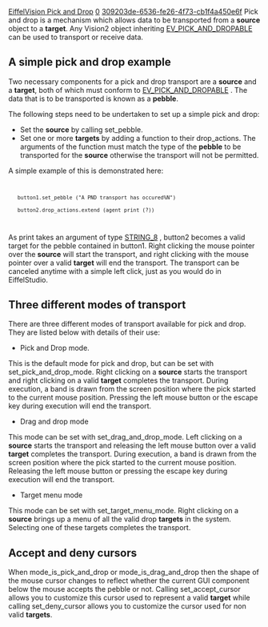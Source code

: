 [[Property:title|EiffelVision Pick and Drop]]
[[Property:weight|0]]
[[Property:uuid|309203de-6536-fe26-4f73-cb1f4a450e6f]]
Pick and drop is a mechanism which allows data to be transported from a '''source''' object to a '''target'''. Any Vision2 object inheriting [[ref:libraries/vision2/reference/ev_pick_and_dropable_chart|EV_PICK_AND_DROPABLE]]  can be used to transport or receive data. 

==A simple pick and drop example==

Two necessary components for a pick and drop transport are a '''source''' and a '''target''', both of which must conform to [[ref:libraries/vision2/reference/ev_pick_and_dropable_chart|EV_PICK_AND_DROPABLE]] . The data that is to be transported is known as a '''pebble'''. 

The following steps need to be undertaken to set up a simple pick and drop: 
* Set the '''source''' by calling set_pebble. 
* Set one or more '''targets''' by adding a function to their drop_actions. The arguments of the function must match the type of the '''pebble''' to be transported for the '''source''' otherwise the transport will not be permitted. 

A simple example of this is demonstrated here: 
<code>
	button1.set_pebble ("A PND transport has occured%N")
	button2.drop_actions.extend (agent print (?))
</code>

As print takes an argument of type [[ref:/libraries/base/reference/string_8_chart|STRING_8]] , button2 becomes a valid target for the pebble contained in button1. Right clicking the mouse pointer over the '''source''' will start the transport, and right clicking with the mouse pointer over a valid '''target''' will end the transport. The transport can be canceled anytime with a simple left click, just as you would do in EiffelStudio. 

{{note| '''Note''': When a transport completes, the '''pebble''' that was transported is passed as an argument to all features in the '''targets'''drop_actions whose argument type matches the '''pebble''' }}

==Three different modes of transport==

There are three different modes of transport available for pick and drop. They are listed below with details of their use: 
* Pick and Drop mode. <br/>
This is the default mode for pick and drop, but can be set with <eiffel>set_pick_and_drop_mode</eiffel>. Right clicking on a '''source''' starts the transport and right clicking on a valid '''target''' completes the transport. During execution, a band is drawn from the screen position where the pick started to the current mouse position. Pressing the left mouse button or the escape key during execution will end the transport. 
* Drag and drop mode <br/>
This mode can be set with <eiffel>set_drag_and_drop_mode</eiffel>. Left clicking on a '''source''' starts the transport and releasing the left mouse button over a valid '''target''' completes the transport. During execution, a band is drawn from the screen position where the pick started to the current mouse position. Releasing the left mouse button or pressing the escape key during execution will end the transport. 
* Target menu mode <br/>
This mode can be set with <eiffel>set_target_menu_mode</eiffel>. Right clicking on a '''source''' brings up a menu of all the valid drop '''targets''' in the system. Selecting one of these targets completes the transport. 


==Accept and deny cursors==

When <eiffel>mode_is_pick_and_drop</eiffel> or <eiffel> mode_is_drag_and_drop</eiffel> then the shape of the mouse cursor changes to reflect whether the current GUI component below the mouse accepts the pebble or not. Calling <eiffel>set_accept_cursor</eiffel> allows you to customize this cursor used to represent a valid '''target''' while calling <eiffel>set_deny_cursor</eiffel> allows you to customize the cursor used for non valid '''targets'''. 





